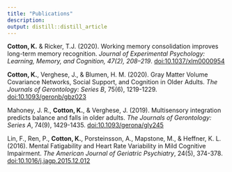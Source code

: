 ```yaml
---
title: "Publications"
description:
output: distill::distill_article
---
```


**Cotton, K.** & Ricker, T.J. (2020). Working memory consolidation improves long-term memory recognition. *Journal of Experimental Psychology: Learning, Memory, and Cognition, 47(2), 208–219*. [doi:10.1037/xlm0000954](https://doi.org/10.1037/xlm0000954) 

**Cotton, K.**, Verghese, J., & Blumen, H. M. (2020). Gray Matter Volume Covariance Networks, Social Support, and Cognition in Older Adults. *The Journals of Gerontology: Series B*, 75(6), 1219-1229. [doi:10.1093/geronb/gbz023](https://doi.org/10.1093/geronb/gbz023)

Mahoney, J. R., **Cotton, K.**, & Verghese, J. (2019). Multisensory integration predicts balance and falls in older adults. *The Journals of Gerontology: Series A*, 74(9), 1429-1435. [doi:10.1093/gerona/gly245](https://doi.org/10.1093/gerona/gly245)

Lin, F., Ren, P., **Cotton, K.**, Porsteinsson, A., Mapstone, M., & Heffner, K. L. (2016). Mental Fatigability and Heart Rate Variability in Mild Cognitive Impairment. *The American Journal of Geriatric Psychiatry*, 24(5), 374-378. [doi:10.1016/j.jagp.2015.12.012](https://doi.org/10.1016/j.jagp.2015.12.012)



